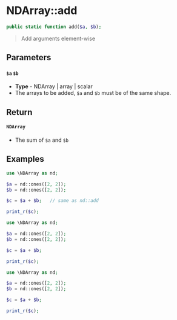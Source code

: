 
# NDArray::add

```php
public static function add($a, $b);
```

> Add arguments element-wise

## Parameters

#### `$a` `$b`
  - **Type** - NDArray | array | scalar
  - The arrays to be added, `$a` and `$b` must be of the same shape.

## Return

#### `NDArray`

- The sum of `$a` and `$b`

## Examples

<Tabs>
<TabItem value="example1" label="Example 1" default>


```php
use \NDArray as nd;

$a = nd::ones([2, 2]);
$b = nd::ones([2, 2]);

$c = $a + $b;   // same as nd::add

print_r($c);
```


</TabItem>
<TabItem value="example2" label="Example 2">


```php
use \NDArray as nd;

$a = nd::ones([2, 2]);
$b = nd::ones([2, 2]);

$c = $a + $b;

print_r($c);
```


</TabItem>
<TabItem value="example3" label="Example 3">


```php
use \NDArray as nd;

$a = nd::ones([2, 2]);
$b = nd::ones([2, 2]);

$c = $a + $b;

print_r($c);
```


</TabItem>
</Tabs>